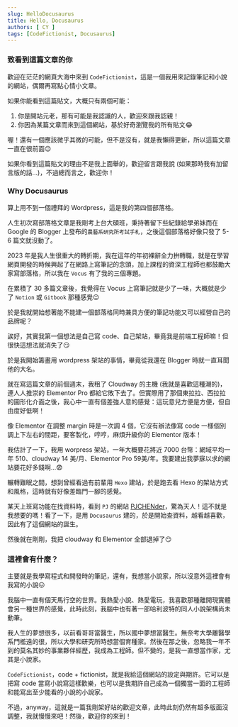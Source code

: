 ```yaml
---
slug: HelloDocusaurus
title: Hello, Docusaurus
authors: [ CY ]
tags: [CodeFictionist, Docusaurus]
---
```

### 致看到這篇文章的你
歡迎在茫茫的網頁大海中來到 `CodeFictionist`，這是一個我用來記錄筆記和小說的網站，偶爾再寫點心情小文章。

如果你能看到這篇貼文，大概只有兩個可能：  
1. 你是開站元老，那有可能是我認識的人，歡迎來跟我認親！
2. 你因為某篇文章而來到這個網站，基於好奇瀏覽我的所有貼文:joy:

喔！還有一個應該微乎其微的可能，但不是沒有，就是我懶得更新，所以這篇文章一直在很前面:relieved:

如果你看到這篇貼文的理由不是我上面舉的，歡迎留言跟我說 (如果那時我有加留言版的話...)，不過總而言之，歡迎你！
<!-- truncate -->
### Why Docusaurus
算上用不到一個禮拜的 Wordpress，這是我的第四個部落格。

人生初次寫部落格文章是我剛考上台大碩班，秉持著留下些紀錄給學弟妹而在 Google 的 Blogger 上發布的`農藝系研究所考試手札`，之後這個部落格好像只發了 5-6 篇文就沒動了。

2023 年是我人生很重大的轉折期，我在這年的年初裸辭全力拚轉職，就是在學習網頁開發的時候興起了在網路上寫筆記的念頭，加上課程的資深工程師也都鼓勵大家寫部落格，所以我在 `Vocus` 有了我的三個專題。

在累積了 30 多篇文章後，我覺得在 Vocus 上寫筆記就是少了一味，大概就是少了 `Notion` 或 `Gitbook` 那種感覺:neutral_face:

於是我就開始想著能不能建一個部落格同時兼具方便的筆記功能又可以經營自己的品牌呢？

誒好，其實我第一個想法是自己寫 code、自己架站，畢竟我是前端工程師嘛！但很快這想法就消失了:smirk:

於是我開始籌畫用 wordpress 架站的事情，畢竟從我還在 Blogger 時就一直耳聞他的大名。

就在寫這篇文章的前個週末，我租了 Cloudway 的主機 (我就是喜歡這種潮的)，連人人推崇的 Elementor Pro 都給它敗下去了。但實際用了那個東拉拉、西拉拉的圖形化介面之後，我心中一直有個差強人意的感覺：這玩意兒方便是方便，但自由度好低啊！

像 Elementor 在調整 margin 時是一次調 4 個，它沒有辦法像寫 code 一樣個別調上下左右的間距，要客製化，哼哼，麻煩升級你的 Elementor 版本！

我估計了一下，我用 worpress 架站，一年大概要花將近 7000 台幣：網域平均一年 510、cloudway 14 美/月、Elementor Pro 59美/年。我要建出我夢寐以求的網站要花好多錢啊...:fearful:

輾轉難眠之間，想到曾經看過有前輩用 `Hexo` 建站，於是跑去看 Hexo 的架站方式和風格，這時就有好像差臨門一腳的感覺。

某天上班寫功能在找資料時，看到 `PJ` 的網站 [PJCHENder](https://pjchender.dev/)，驚為天人！這不就是我想要的嗎！看了一下，是用 `Docusaurus` 建的，於是開始查資料，越看越喜歡，因此有了這個網站的誕生。

然後就在剛剛，我把 cloudway 和 Elementor 全部退掉了:smirk:

### 這裡會有什麼？
主要就是我學寫程式和開發時的筆記，還有，我想當小說家，所以沒意外這裡會有我寫的小說:confounded:

我腦中一直有個天馬行空的世界。我熱愛小說、熱愛電玩，我喜歡那種離開現實體會另一種世界的感覺，此時此刻，我腦中也有著一部哈利波特的同人小說架構尚未動筆。

我人生的夢想很多，以前看哥哥當醫生，所以國中夢想當醫生。無奈考大學離醫學系門檻遠的很，所以大學和研究所時想當個育種家。然後在那之後，忽略我一年不到的莫名其妙的事業夥伴經歷，我成為工程師。但不變的，是我一直想當作家，尤其是小說家。

`CodeFictionist`，code + fictionist，就是我給這個網站的設定與期許。它可以是把寫 code 當寫小說寫這樣歡樂，也可以是我期許自己成為一個獨當一面的工程師和能寫出至少能看的小說的小說家。

不過，anyway，這就是一篇我剛架好站的歡迎文章，此時此刻仍然有超多版面沒調整，我就慢慢來吧！然後，歡迎你的來到！